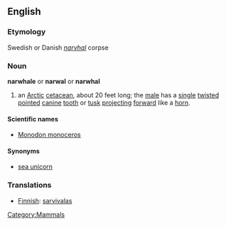 {{wikipedia2|Narwhal}} <!-- Avoids redirect -->
==English==
===Etymology===
Swedish or Danish ''[[narvhal]]'' corpse

===Noun===
'''narwhale''' or '''narwal''' or '''narwhal'''

# an [[Arctic]] [[cetacean]], about 20 feet long; the [[male]] has a [[single]] [[twist]]ed [[point]]ed [[canine]] [[tooth]] or [[tusk]] [[project]]ing [[forward]] like a [[horn]].

====Scientific names====
*[[Monodon monoceros]]

====Synonyms====
*[[sea unicorn]]

===Translations===
* [[Finnish]]: [[sarvivalas]]

[[Category:Mammals]]